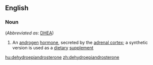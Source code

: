 ==English==

===Noun===
{{en-noun|-}} (''Abbreviated as'': [[DHEA]])

#{{biochemistry}} An [[androgen]] [[hormone]], secreted by the [[adrenal cortex]]; a synthetic version is used as a [[dietary]] [[supplement]]

[[hu:dehydroepiandrosterone]]
[[zh:dehydroepiandrosterone]]